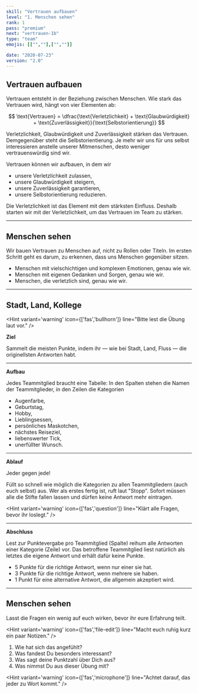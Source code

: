 ```yaml
---
skill: "Vertrauen aufbauen"
level: "1. Menschen sehen"
rank: 1
pass: "premium"
next: "vertrauen-1b"
type: "team"
emojis: [["",""],["",""]]

date: "2020-07-23"
version: "2.0"
---
```



## Vertrauen aufbauen

Vertrauen entsteht in der Beziehung zwischen Menschen.
Wie stark das Vertrauen wird, hängt von vier Elementen ab:

$$
\text{Vertrauen} = \dfrac{\text{Verletzlichkeit} + \text{Glaubwürdigkeit} + \text{Zuverlässigkeit}}{\text{Selbstorientierung}}
$$

Verletzlichkeit, Glaubwürdigkeit und Zuverlässigkeit stärken das Vertrauen.
Demgegenüber steht die Selbstorientierung. 
Je mehr wir uns für uns selbst interessieren anstelle unserer Mitmenschen, 
desto weniger vertrauenswürdig sind wir.

Vertrauen können wir aufbauen, in dem wir

* unsere Verletzlichkeit zulassen,
* unsere Glaubwürdigkeit steigern,
* unsere Zuverlässigkeit garantieren,
* unsere Selbstorientierung reduzieren.

Die Verletzlichkeit ist das Element mit dem stärksten Einfluss.
Deshalb starten wir mit der Verletzlichkeit, um das Vertrauen im Team zu stärken.

---

## Menschen sehen

Wir bauen Vertrauen zu Menschen auf, nicht zu Rollen oder Titeln.
Im ersten Schritt geht es darum, zu erkennen, dass uns Menschen gegenüber sitzen.

* Menschen mit vielschichtigen und komplexen Emotionen, genau wie wir.
* Menschen mit eigenen Gedanken und Sorgen, genau wie wir.
* Menschen, die verletzlich sind, genau wie wir.

---

## Stadt, Land, Kollege

<Hint variant='warning' icon={['fas','bullhorn']}
line="Bitte lest die Übung laut vor."
/>

**Ziel**

Sammelt die meisten Punkte, indem ihr — wie bei Stadt, Land, Fluss — die originellsten Antworten habt.

---

**Aufbau**

Jedes Teammitglied braucht eine Tabelle:
In den Spalten stehen die Namen der Teammitglieder,
in den Zeilen die Kategorien

- Augenfarbe,
- Geburtstag,
- Hobby,
- Lieblingsessen,
- persönliches Maskotchen,
- nächstes Reiseziel,
- liebenswerter Tick,
- unerfüllter Wunsch.

---

**Ablauf**

Jeder gegen jede! 

Füllt so schnell wie möglich die Kategorien zu allen Teammitgliedern (auch euch selbst) aus.
Wer als erstes fertig ist, ruft laut "Stopp". 
Sofort müssen alle die Stifte fallen lassen und dürfen keine Antwort mehr eintragen.

<Hint variant='warning' icon={['fas','question']}
line="Klärt alle Fragen, bevor ihr loslegt."
/>

---

**Abschluss**

Lest zur Punktevergabe pro Teammitglied (Spalte) reihum alle Antworten einer Kategorie (Zeile) vor.
Das betroffene Teammitglied liest natürlich als letztes die eigene Antwort und erhält dafür keine Punkte.
- 5 Punkte für die richtige Antwort, wenn nur einer sie hat.
- 3 Punkte für die richtige Antwort, wenn mehrere sie haben.
- 1 Punkt für eine alternative Antwort, die allgemein akzeptiert wird.

---

## Menschen sehen

Lasst die Fragen ein wenig auf euch wirken, bevor ihr eure Erfahrung teilt.

<Hint variant='warning' icon={['fas','file-edit']}
line="Macht euch ruhig kurz ein paar Notizen."
/>

1. Wie hat sich das angefühlt?
2. Was fandest Du besonders interessant?
3. Was sagt deine Punktzahl über Dich aus?
4. Was nimmst Du aus dieser Übung mit?

<Hint variant='warning' icon={['fas','microphone']}
line="Achtet darauf, das jeder zu Wort kommt."
/>
